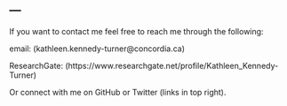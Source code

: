---
---
<link rel="stylesheet" href="styles.css" type="text/css">
If you want to contact me feel free to reach me through the following:


email: (kathleen.kennedy-turner@concordia.ca)

ResearchGate: (https://www.researchgate.net/profile/Kathleen_Kennedy-Turner)

Or connect with me on GitHub or Twitter (links in top right).